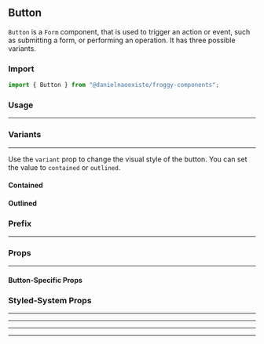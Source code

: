 

## Button

`Button` is a `Form` component, that is used to trigger an action or event, such as submitting a form, or performing an operation.
It has three possible variants.

### Import

```js
import { Button } from "@danielnaoexiste/froggy-components";
```

### Usage

<Canvas>
  <Story id="form-button--default" />
</Canvas>

<hr />

### Variants

<hr />

Use the `variant` prop to change the visual style of the button. You can set the value to `contained` or `outlined`.

#### Contained

<Canvas>
  <Story id="form-button--contained" />
</Canvas>

#### Outlined

<Canvas>
  <Story id="form-button--outlined" />
</Canvas>

### Prefix

<hr />

<Canvas>
  <Story id="form-button--prefix" />
</Canvas>

### Props

<hr />

#### Button-Specific Props

<ArgsTable from={Button} />

### Styled-System Props

<hr />

<SpaceDocs />
<hr />
<BorderDocs />
<hr />
<LayoutDocs />
<hr />
<TypographyDocs />
